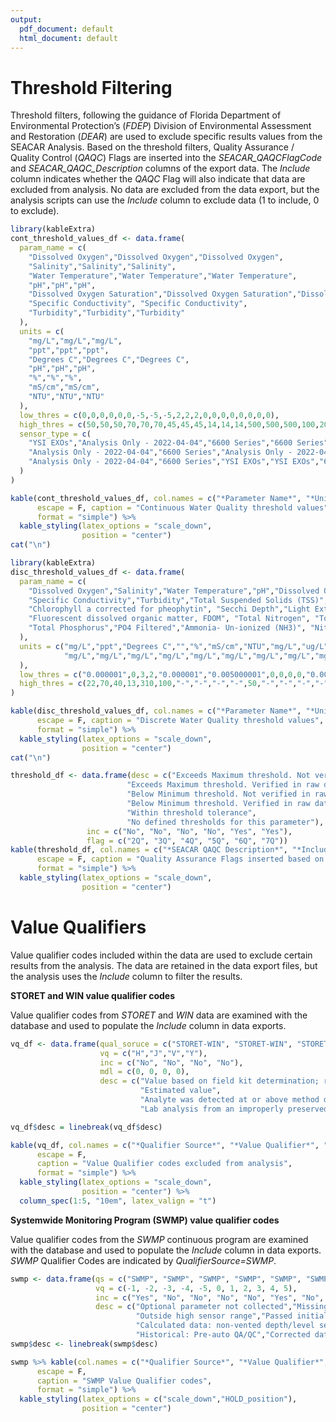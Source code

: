 ```yaml
---
output:
  pdf_document: default
  html_document: default
---
```

\newpage

# Threshold Filtering

Threshold filters, following the guidance of Florida Department of Environmental Protection's (*FDEP*) Division of Environmental Assessment and Restoration (*DEAR*) are used to exclude specific results values from the SEACAR Analysis. Based on the threshold filters, Quality Assurance / Quality Control (*QAQC*) Flags are inserted into the *SEACAR_QAQCFlagCode* and *SEACAR_QAQC_Description* columns of the export data. The *Include* column indicates whether the *QAQC* Flag will also indicate that data are excluded from analysis. No data are excluded from the data export, but the analysis scripts can use the *Include* column to exclude data (1 to include, 0 to exclude).

```r
library(kableExtra)
cont_threshold_values_df <- data.frame(
  param_name = c(
    "Dissolved Oxygen","Dissolved Oxygen","Dissolved Oxygen",
    "Salinity","Salinity","Salinity",
    "Water Temperature","Water Temperature","Water Temperature",
    "pH","pH","pH",
    "Dissolved Oxygen Saturation","Dissolved Oxygen Saturation","Dissolved Oxygen Saturation",
    "Specific Conductivity", "Specific Conductivity",
    "Turbidity","Turbidity","Turbidity"
  ),
  units = c(
    "mg/L","mg/L","mg/L",
    "ppt","ppt","ppt",
    "Degrees C","Degrees C","Degrees C",
    "pH","pH","pH",
    "%","%","%",
    "mS/cm","mS/cm",
    "NTU","NTU","NTU"
  ),
  low_thres = c(0,0,0,0,0,0,-5,-5,-5,2,2,2,0,0,0,0,0,0,0,0),
  high_thres = c(50,50,50,70,70,70,45,45,45,14,14,14,500,500,500,100,200,4000,1000,4000),
  sensor_type = c(
    "YSI EXOs","Analysis Only - 2022-04-04","6600 Series","6600 Series","YSI EXOs","Analysis Only - 2022-04-04","YSI EXOs",
    "Analysis Only - 2022-04-04","6600 Series","Analysis Only - 2022-04-04","6600 Series","YSI EXOs","YSI EXOs","6600 Series",
    "Analysis Only - 2022-04-04","6600 Series","YSI EXOs","YSI EXOs","6600 Series","Analysis Only - 2022-04-04"
  )
)

kable(cont_threshold_values_df, col.names = c("*Parameter Name*", "*Units*", "*Low Threshold*", "*High Threshold*","*Sensor Type*"), 
      escape = F, caption = "Continuous Water Quality threshold values",
      format = "simple") %>%
  kable_styling(latex_options = "scale_down",
                position = "center")
cat("\n")

```

```r
library(kableExtra)
disc_threshold_values_df <- data.frame(
  param_name = c(
    "Dissolved Oxygen","Salinity","Water Temperature","pH","Dissolved Oxygen Saturation",
    "Specific Conductivity","Turbidity","Total Suspended Solids (TSS)", "Chlorophyll a uncorrected for pheophytin",
    "Chlorophyll a corrected for pheophytin", "Secchi Depth","Light Extinction Coefficient","Colored dissolved organic matter, CDOM",
    "Fluorescent dissolved organic matter, FDOM", "Total Nitrogen", "Total Kjeldahl Nitrogen TKN", "NO2+3 Filtered", "NH4 Filtered",
    "Total Phosphorus","PO4 Filtered","Ammonia- Un-ionized (NH3)", "Nitrate (N)", "Nitrite (N)", "Nitrogen, organic"
  ),
  units = c("mg/L","ppt","Degrees C","","%","mS/cm","NTU","mg/L","ug/L","ug/L","m","m^1","PCU","QSE",
            "mg/L","mg/L","mg/L","mg/L","mg/L","mg/L","mg/L","mg/L","mg/L","mg/L"
  ),
  low_thres = c("0.000001",0,3,2,"0.000001","0.005000001",0,0,0,0,"0.000001",0,0,0,0,0,0,0,0,0,0,0,0,0),
  high_thres = c(22,70,40,13,310,100,"-","-","-","-",50,"-","-","-","-","-","-","-","-","-","-","-","-","-")
)

kable(disc_threshold_values_df, col.names = c("*Parameter Name*", "*Units*", "*Low Threshold*", "*High Threshold*"), 
      escape = F, caption = "Discrete Water Quality threshold values",
      format = "simple") %>%
  kable_styling(latex_options = "scale_down",
                position = "center")
cat("\n")

```

```r
threshold_df <- data.frame(desc = c("Exceeds Maximum threshold. Not verified in raw data", 
                          "Exceeds Maximum threshold. Verified in raw data",
                          "Below Minimum threshold. Not verified in raw data",
                          "Below Minimum threshold. Verified in raw data",
                          "Within threshold tolerance",
                          "No defined thresholds for this parameter"),
                 inc = c("No", "No", "No", "No", "Yes", "Yes"),
                 flag = c("2Q", "3Q", "4Q", "5Q", "6Q", "7Q"))
kable(threshold_df, col.names = c("*SEACAR QAQC Description*", "*Include*", "*SEACAR QAQCFlagCode*"),
      escape = F, caption = "Quality Assurance Flags inserted based on threshold checks listed in Table 1 & 2",
      format = "simple") %>%
  kable_styling(latex_options = "scale_down",
                position = "center")
```

# Value Qualifiers

Value qualifier codes included within the data are used to exclude certain results from the analysis. The data are retained in the data export files, but the analysis uses the *Include* column to filter the results.

**STORET and WIN value qualifier codes**

Value qualifier codes from *STORET* and *WIN* data are examined with the database and used to populate the *Include* column in data exports.

```r
vq_df <- data.frame(qual_soruce = c("STORET-WIN", "STORET-WIN", "STORET-WIN", "STORET-WIN"),
                    vq = c("H","J","V","Y"),
                    inc = c("No", "No", "No", "No"), 
                    mdl = c(0, 0, 0, 0),
                    desc = c("Value based on field kit determination; results may not be accurate",
                             "Estimated value",
                             "Analyte was detected at or above method detection limit",
                             "Lab analysis from an improperly preserved sample; \ndata may be inaccurate"))

vq_df$desc = linebreak(vq_df$desc)

kable(vq_df, col.names = c("*Qualifier Source*", "*Value Qualifier*", "*Include*", "*MDL*", "*Description*"),
      escape = F, 
      caption = "Value Qualifier codes excluded from analysis",
      format = "simple") %>%
  kable_styling(latex_options = "scale_down",
                position = "center") %>% 
  column_spec(1:5, "10em", latex_valign = "t")
```

**Systemwide Monitoring Program (SWMP) value qualifier codes**

Value qualifier codes from the *SWMP* continuous program are examined with the database and used to populate the *Include* column in data exports. *SWMP* Qualifier Codes are indicated by *QualifierSource=SWMP*.

```r
swmp <- data.frame(qs = c("SWMP", "SWMP", "SWMP", "SWMP", "SWMP", "SWMP", "SWMP", "SWMP", "SWMP", "SWMP", "SWMP"),
                   vq = c(-1, -2, -3, -4, -5, 0, 1, 2, 3, 4, 5),
                   inc = c("Yes", "No", "No", "No", "No", "Yes", "No", "Yes", "Yes", "Yes", "Yes"),
                   desc = c("Optional parameter not collected","Missing data","Data rejected due to QA/QC","Outside low sensor range",
                            "Outside high sensor range","Passed initial QA/QC checks","Suspect data","Reserved for future use",
                            "Calculated data: non-vented depth/level sensor\ncorrection for changes in barometric pressure",
                            "Historical: Pre-auto QA/QC","Corrected data"))
swmp$desc <- linebreak(swmp$desc)

swmp %>% kable(col.names = c("*Qualifier Source*", "*Value Qualifier*", "*Include*", "*Description*"),
      escape = F, 
      caption = "SWMP Value Qualifier codes",
      format = "simple") %>%
  kable_styling(latex_options = c("scale_down","HOLD_position"),
                position = "center")
```
